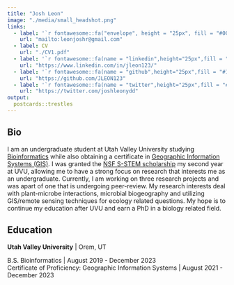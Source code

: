 ```yaml
---
title: "Josh Leon"
image: "./media/small_headshot.png"
links:
  - label: '`r fontawesome::fa("envelope", height = "25px", fill = "#000000")`'
    url: "mailto:leonjoshr@gmail.com"
  - label: CV
    url: "./CV1.pdf"
  - label: '`r fontawesome::fa(name = "linkedin",height="25px",fill = "#0077b5" )`'
    url: "https://www.linkedin.com/in/jleon123/"
  - label: '`r fontawesome::fa(name = "github",height="25px",fill = "#171515" )`'
    url: "https://github.com/JLEON123"
  - label: '`r fontawesome::fa(name = "twitter",height="25px",fill = "#1da1f2" )`'
    url: "https://twitter.com/joshleonydd"
output:
  postcards::trestles
---
```

## Bio

<p class="paragraph1">
I am an undergraduate student at Utah Valley University studying <a style="font-size:100%;"href="https://www.uvu.edu/catalog/current/departments/biology/bioinformatics-bs/" target = "_blank">Bioinformatics</a> while also obtaining a certificate in <a style="font-size:100%;" href="https://www.uvu.edu/catalog/current/departments/earth-science/geographic-information-systems-certificate-of-proficiency/" target = "_blank">Geographic Information Systems (GIS)</a>. I was granted the <a style="font-size:100%;"href="https://www.uvu.edu/biology/s_stem_scholarship.html" target = "_blank">NSF S-STEM scholarship</a> my second year at UVU, allowing me to have a strong focus on research that interests me as an undergraduate. Currently, I am working on three research projects and was apart of one that is undergoing peer-review. My research interests deal with plant-microbe interactions, microbial biogeography and utilizing GIS/remote sensing techniques for ecology related questions. My hope is to continue my education after UVU and earn a PhD in a biology related field. </p>

## Education

**Utah Valley University** | Orem, UT

B.S. Bioinformatics | August 2019 - December 2023  
Certificate of Proficiency: Geographic Information Systems | August 2021 - December 2023 
